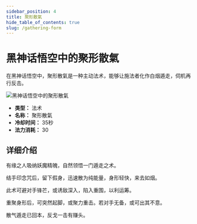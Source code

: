 ```yaml
---
sidebar_position: 4
title: 聚形散氣
hide_table_of_contents: true
slug: /gathering-form
---
```


# 黑神话悟空中的聚形散氣

在黑神话悟空中，聚形散氣是一种主动法术，能够让施法者化作白烟遁走，伺机再行反击。

<img
    src="https://image.informedainews.com/jxsq.gif"
    alt="黑神话悟空中的聚形散氣"
/>

- **类型：** 法术
- **名称：** 聚形散氣
- **冷却时间：** 35秒
- **法力消耗：** 30

## 详细介绍

有缘之人吸纳妖魔精魄，自然领悟一门遁走之术。

结手印念咒后，留下假身，迅速散为纯能量，身形轻快，来去如烟。

此术可避对手锋芒，或诱敌深入，陷入重围，以利运筹。

重聚身形后，可突然起脚，或聚力重击。若对手无备，或可出其不意。

散气遁走已回本，反戈一击有赚头。